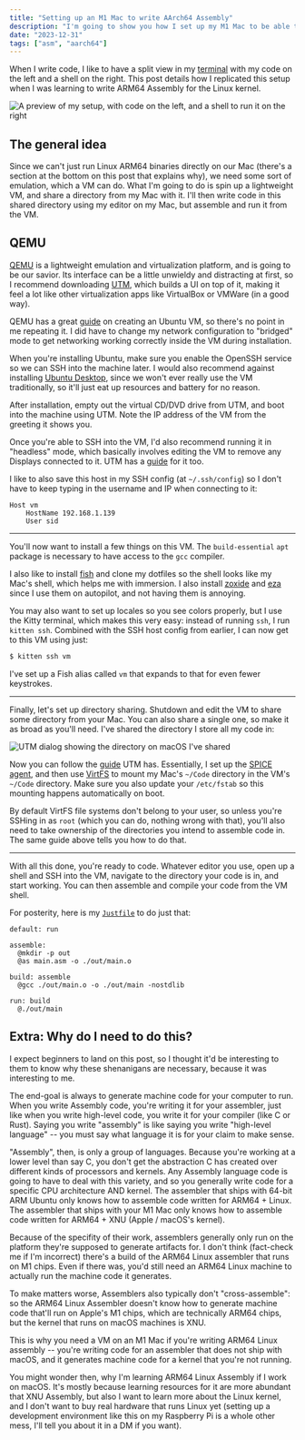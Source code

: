 ```yaml
---
title: "Setting up an M1 Mac to write AArch64 Assembly"
description: "I'm going to show you how I set up my M1 Mac to be able to write & run Linux AArch64 Assembly. The experience is very similar to developing on a machine that actually runs ARM64 Linux."
date: "2023-12-31"
tags: ["asm", "aarch64"]
---
```


When I write code, I like to have a split view in my [terminal](https://github.com/kovidgoyal/kitty)
with my code on the left and a shell on the right. This post details how I replicated
this setup when I was learning to write ARM64 Assembly for the Linux kernel.

![A preview of my setup, with code on the left, and a shell to run it on the right](/p/asm-setup/setup.png)

## The general idea

Since we can't just run Linux ARM64 binaries directly on our Mac (there's a section
at the bottom on this post that explains why), we need some
sort of emulation, which a VM can do. What I'm going to do is spin up a lightweight
VM, and share a directory from my Mac with it. I'll then write code in this shared
directory using my editor on my Mac, but assemble and run it from the VM.

## QEMU

[QEMU](https://qemu.org) is a lightweight emulation and virtualization platform,
and is going to be our savior. Its interface can be a little unwieldy and distracting
at first, so I recommend downloading [UTM](https://mac.getutm.app), which builds
a UI on top of it, making it feel a lot like other virtualization apps like VirtualBox
or VMWare (in a good way).

QEMU has a great [guide](https://docs.getutm.app/guides/ubuntu/) on creating an
Ubuntu VM, so there's no point in me repeating it. I did have to change my network
configuration to "bridged" mode to get networking working correctly inside the
VM during installation.

When you're installing Ubuntu, make sure you enable the OpenSSH service so we can
SSH into the machine later. I would also recommend against installing [Ubuntu Desktop](https://docs.getutm.app/guides/ubuntu/#installing-ubuntu-desktop),
since we won't ever really use the VM traditionally, so it'll just eat up resources
and battery for no reason.

After installation, empty out the virtual CD/DVD drive from UTM, and boot into
the machine using UTM. Note the IP address of the VM from the greeting it shows
you.

Once you're able to SSH into the VM, I'd also recommend running it in "headless"
mode, which basically involves editing the VM to remove any Displays connected
to it. UTM has a [guide](https://docs.getutm.app/advanced/headless) for it too.

I like to also save this host in my SSH config (at `~/.ssh/config`) so I don't
have to keep typing in the username and IP when connecting to it:

```
Host vm
    HostName 192.168.1.139
    User sid
```

---

You'll now want to install a few things on this VM. The `build-essential` `apt`
package is necessary to have access to the `gcc` compiler.

I also like to install [fish](https://fishshell.com) and clone my dotfiles so
the shell looks like my Mac's shell, which helps me with immersion. I also install
[zoxide](https://github.com/ajeetdsouza/zoxide) and [eza](https://github.com/eza-community/eza/tree/main)
since I use them on autopilot, and not having them is annoying.

You may also want to set up locales so you see colors properly, but I use the Kitty
terminal, which makes this very easy: instead of running `ssh`, I run `kitten ssh`.
Combined with the SSH host config from earlier, I can now get to this VM using just:

```bash
$ kitten ssh vm
```

I've set up a Fish alias called `vm` that expands to that for even fewer keystrokes.

---

Finally, let's set up directory sharing. Shutdown and edit the VM to share some
directory from your Mac. You can also share a single one, so make it as broad
as you'll need. I've shared the directory I store all my code in:

![UTM dialog showing the directory on macOS I've shared](/p/asm-setup/dir-sharing.png)

Now you can follow the [guide](https://docs.getutm.app/guest-support/linux) UTM
has. Essentially, I set up the [SPICE agent](https://docs.getutm.app/guest-support/linux/#spice-agent),
and then use [VirtFS](https://docs.getutm.app/guest-support/linux/#virtfs) to
mount my Mac's `~/Code` directory in the VM's `~/Code` directory. Make sure you
also update your `/etc/fstab` so this mounting happens automatically on boot.

By default VirtFS file systems don't belong to your user, so unless you're SSHing
in as `root` (which you can do, nothing wrong with that), you'll also need to take
ownership of the directories you intend to assemble code in. The same guide above
tells you how to do that.

---

With all this done, you're ready to code. Whatever editor you use, open up a shell
and SSH into the VM, navigate to the directory your code is in, and start working.
You can then assemble and compile your code from the VM shell.

For posterity, here is my [`Justfile`](https://github.com/casey/just) to do just
that:

```
default: run

assemble:
  @mkdir -p out
  @as main.asm -o ./out/main.o

build: assemble
  @gcc ./out/main.o -o ./out/main -nostdlib

run: build
  @./out/main
```

## Extra: Why do I need to do this?

I expect beginners to land on this post, so I thought it'd be interesting
to them to know why these shenanigans are necessary, because it was interesting
to me.

The end-goal is always to generate machine code for your computer to run.
When you write Assembly code, you're writing it for your assembler, just like
when you write high-level code, you write it for your compiler (like C or Rust).
Saying you write "assembly" is like saying you write "high-level language"
-- you must say what language it is for your claim to make sense.

"Assembly", then, is only a group of languages. Because you're working at a lower
level than say C, you don't get the abstraction C has created over different
kinds of processors and kernels. Any Assembly language code is going to have to
deal with this variety, and so you generally write code for a specific CPU architecture
AND kernel. The assembler that ships with 64-bit ARM Ubuntu only knows how to
assemble code written for ARM64 + Linux. The assembler that ships with your M1 Mac
only knows how to assemble code written for ARM64 + XNU (Apple / macOS's kernel).

Because of the specifity of their work, assemblers generally only run on the platform
they're supposed to generate artifacts for. I don't think (fact-check me if I'm
incorrect) there's a build of the ARM64 Linux assembler that runs on M1 chips.
Even if there was, you'd still need an ARM64 Linux machine to actually run the
machine code it generates.

To make matters worse, Assemblers also typically don't "cross-assemble": so the
ARM64 Linux Assembler doesn't know how to generate machine code that'll run on
Apple's M1 chips, which are technically ARM64 chips, but the kernel that runs on
macOS machines is XNU.

This is why you need a VM on an M1 Mac if you're writing ARM64 Linux assembly --
you're writing code for an assembler that does not ship with macOS, and it generates
machine code for a kernel that you're not running.

You might wonder then, why I'm learning ARM64 Linux Assembly if I work on macOS.
It's mostly because learning resources for it are more abundant that XNU Assembly,
but also I want to learn more about the Linux kernel, and I don't want to buy real
hardware that runs Linux yet (setting up a development environment like this on
my Raspberry Pi is a whole other mess, I'll tell you about it in a DM if you want).
